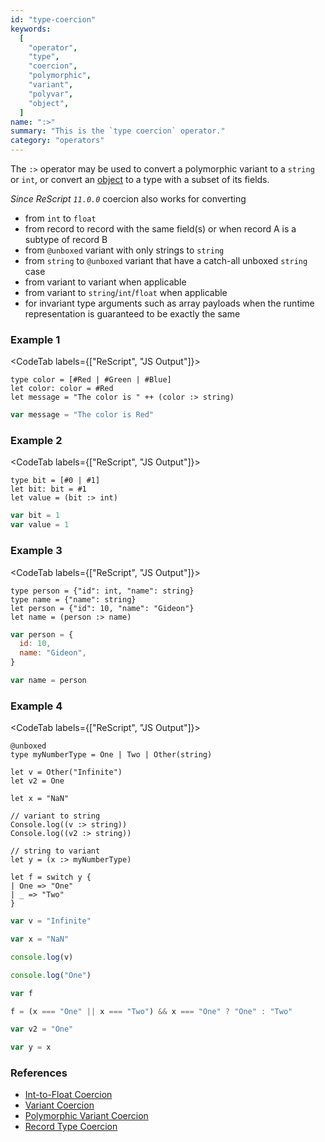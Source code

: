 ```yaml
---
id: "type-coercion"
keywords:
  [
    "operator",
    "type",
    "coercion",
    "polymorphic",
    "variant",
    "polyvar",
    "object",
  ]
name: ":>"
summary: "This is the `type coercion` operator."
category: "operators"
---
```


The `:>` operator may be used to convert a polymorphic variant to a `string` or `int`, or convert an [object](/docs/manual/latest/object) to a type with a subset of its fields.

_Since ReScript `11.0.0`_ coercion also works for converting

- from `int` to `float`
- from record to record with the same field(s) or when record A is a subtype of record B
- from `@unboxed` variant with only strings to `string`
- from `string` to `@unboxed` variant that have a catch-all unboxed `string` case
- from variant to variant when applicable
- from variant to `string`/`int`/`float` when applicable
- for invariant type arguments such as array payloads when the runtime representation is guaranteed to be exactly the same

### Example 1

<CodeTab labels={["ReScript", "JS Output"]}>

```res example
type color = [#Red | #Green | #Blue]
let color: color = #Red
let message = "The color is " ++ (color :> string)
```

```js
var message = "The color is Red"
```

</CodeTab>

### Example 2

<CodeTab labels={["ReScript", "JS Output"]}>

```res example
type bit = [#0 | #1]
let bit: bit = #1
let value = (bit :> int)
```

```js
var bit = 1
var value = 1
```

</CodeTab>

### Example 3

<CodeTab labels={["ReScript", "JS Output"]}>

```res example
type person = {"id": int, "name": string}
type name = {"name": string}
let person = {"id": 10, "name": "Gideon"}
let name = (person :> name)
```

```js
var person = {
  id: 10,
  name: "Gideon",
}

var name = person
```

</CodeTab>

### Example 4

<CodeTab labels={["ReScript", "JS Output"]}>

```res example
@unboxed
type myNumberType = One | Two | Other(string)

let v = Other("Infinite")
let v2 = One

let x = "NaN"

// variant to string
Console.log((v :> string))
Console.log((v2 :> string))

// string to variant
let y = (x :> myNumberType)

let f = switch y {
| One => "One"
| _ => "Two"
}
```

```js
var v = "Infinite"

var x = "NaN"

console.log(v)

console.log("One")

var f

f = (x === "One" || x === "Two") && x === "One" ? "One" : "Two"

var v2 = "One"

var y = x
```

</CodeTab>

### References

- [Int-to-Float Coercion](/docs/manual/latest/primitive-types#int-to-float-coercion)
- [Variant Coercion](/docs/manual/latest/variant#coercion)
- [Polymorphic Variant Coercion](/docs/manual/latest/polymorphic-variant#coercion)
- [Record Type Coercion](/docs/manual/latest/record#record-type-coercion)
